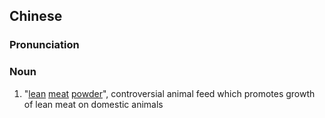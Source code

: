 ==Chinese==
{{zh-forms|type=21}}
{{wikipedia|lang=zh}}

===Pronunciation===
{{zh-pron
|m=shòuròujīng
|c=sau3 juk6 zing1
|cat=n
}}

===Noun===
{{zh-noun}}

# "[[lean]] [[meat]] [[powder]]", controversial animal feed which promotes growth of lean meat on domestic animals